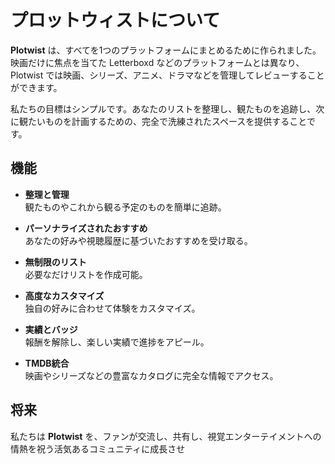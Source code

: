 # プロットウィストについて

**Plotwist** は、すべてを1つのプラットフォームにまとめるために作られました。映画だけに焦点を当てた Letterboxd などのプラットフォームとは異なり、Plotwist では映画、シリーズ、アニメ、ドラマなどを管理してレビューすることができます。

私たちの目標はシンプルです。あなたのリストを整理し、観たものを追跡し、次に観たいものを計画するための、完全で洗練されたスペースを提供することです。

## 機能

- **整理と管理**  
  観たものやこれから観る予定のものを簡単に追跡。

- **パーソナライズされたおすすめ**  
  あなたの好みや視聴履歴に基づいたおすすめを受け取る。

- **無制限のリスト**  
  必要なだけリストを作成可能。

- **高度なカスタマイズ**  
  独自の好みに合わせて体験をカスタマイズ。

- **実績とバッジ**  
  報酬を解除し、楽しい実績で進捗をアピール。

- **TMDB統合**  
  映画やシリーズなどの豊富なカタログに完全な情報でアクセス。

## 将来

私たちは **Plotwist** を、ファンが交流し、共有し、視覚エンターテイメントへの情熱を祝う活気あるコミュニティに成長させ
